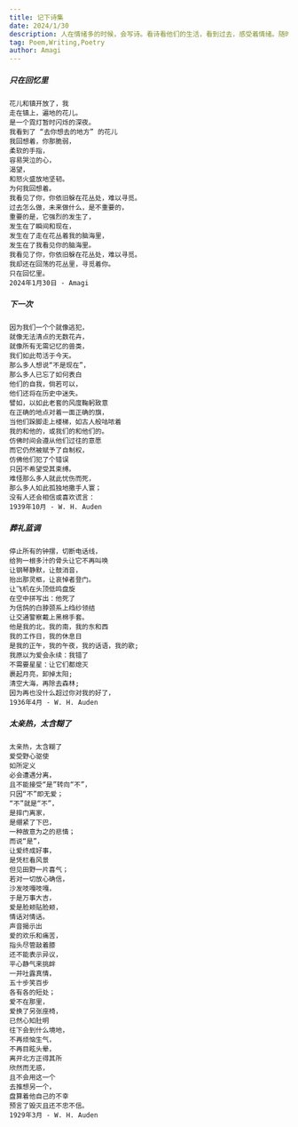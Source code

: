 ```yaml
---
title: 记下诗集
date: 2024/1/30
description: 人在情绪多的时候，会写诗。看诗看他们的生活，看到过去，感受着情绪。随时新增好听的诗儿。
tag: Poem,Writing,Poetry
author: Amagi
---
```


##### 只在回忆里

```
花儿和镇开放了，我
走在镇上，遍地的花儿。
是一个霓灯暂时闪烁的深夜。
我看到了 “去你想去的地方” 的花儿
我回想着，你那脆弱，
柔软的手指，
容易哭泣的心，
渴望，
和怒火盛放地坚韧。
为何我回想着。
我看见了你，你依旧躲在花丛处，难以寻觅。
过去怎么做，未来做什么，是不重要的，
重要的是，它强烈的发生了，
发生在了瞬间和现在，
发生在了走在花丛着我的脑海里，
发生在了我看见你的脑海里。
我看见了你，你依旧躲在花丛处，难以寻觅。
我却还在回荡的花丛里，寻觅着你。
只在回忆里。
2024年1月30日 - Amagi
```

##### 下一次

```
因为我们一个个就像逃犯，
就像无法清点的无数花卉，
就像所有无需记忆的兽类，
我们如此苟活于今天。
那么多人想说“不是现在”，
那么多人已忘了如何表白
他们的自我，倘若可以，
他们还将在历史中迷失。
譬如，以如此老套的风度鞠躬致意
在正确的地点对着一面正确的旗，
当他们跺脚走上楼梯，如古人般咕哝着
我的和他的，或我们的和他们的。
仿佛时间会遵从他们过往的意愿
而它仍然被赋予了自制权，
仿佛他们犯了个错误
只因不希望受其束缚。
难怪那么多人就此忧伤而死，
那么多人如此孤独地撒手人寰；
没有人还会相信或喜欢谎言：
1939年10月 - W. H. Auden
```

##### 葬礼蓝调

```
停止所有的钟摆，切断电话线，
给狗一根多汁的骨头让它不再叫唤
让钢琴静默，让鼓消音，
抬出那灵柩，让哀悼者登门。
让飞机在头顶低鸣盘旋
在空中拼写出：他死了
为信鸽的白脖颈系上绉纱领结
让交通警察戴上黑棉手套。
他是我的北，我的南，我的东和西
我的工作日，我的休息日
是我的正午，我的午夜，我的话语，我的歌;
我原以为爱会永续：我错了
不需要星星：让它们都熄灭
裹起月亮，卸掉太阳;
清空大海，再除去森林;
因为再也没什么超过你对我的好了，
1936年4月 - W. H. Auden
```

##### 太亲热，太含糊了

```
太亲热，太含糊了
爱受野心驱使
如所定义
必会遭遇分离，
且不能接受“是”转向“不”，
只因“不”即无爱；
“不”就是“不”，
是摔门离家，
是绷紧了下巴，
一种故意为之的悲情；
而说“是”，
让爱终成好事，
是凭栏看风景
但见田野一片喜气；
若对一切放心确信，
沙发吱嘎吱嘎，
于是万事大吉，
爱是脸颊贴脸颊，
情话对情话。
声音揭示出
爱的欢乐和痛苦，
指头尽管敲着膝
还不能表示异议，
平心静气来挑衅
一并吐露真情，
五十步笑百步
各有各的短处；
爱不在那里，
爱换了另张座椅，
已然心知肚明
往下会到什么境地，
不再烦恼生气，
不再目眩头晕，
离开北方正得其所
欣然而无惑，
且不会用这一个
去推想另一个，
盘算着他自己的不幸
预言了毁灭且还不忠不信。
1929年3月 - W. H. Auden
```
